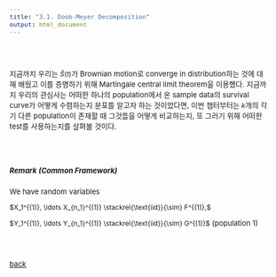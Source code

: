 ```yaml
---
title: "3.1. Doob-Meyer Decomposition"
output: html_document
---
```


<style type="text/css">
  body, td {
    font-size: 13px;
  }
  pre {
  font-size: 13px;
}
  .math {
  font-size: 12px
}
</style>



<style>
p.comment {
background-color: #DBDBDB;
padding: 10px;
border: 1px solid black;
margin-left: 1px;
border-radius: 5px;
font-style: italic;
}
</style>

<br>
<br>
<div class="alert alert-info">
지금까지 우리는 $\hat{S}(t)$가 Brownian motion로 converge in distribution하는 것에 대해 배웠고 이를 증명하기 위해 Martingale central limit theorem을 이용했다. 지금까지 우리의 관심사는 어떠한 하나의 population에서 온 sample data의 survival curve가 어떻게 수렴하는지 분포를 알고자 하는 것이었다면, 이번 챕터부터는 $k$개의 각기 다른 population이 존재할 때 그것들을 어떻게 비교하는지, 또 그러기 위해 어떠한 test를 사용하는지를 살펴볼 것이다. 
</div>

<br>
<br>


##### Remark (Common Framework)
We have random variables

$X_1^{(1)}, \ldots X_{n_1}^{(1)} \stackrel{\text{iid}}{\sim} F^{(1)},$   <p><p> $Y_1^{(1)}, \ldots Y_{n_1}^{(1)} \stackrel{\text{iid}}{\sim} G^{(1)}$  (population 1)


<br>
<br>

[back](../sa.html)
